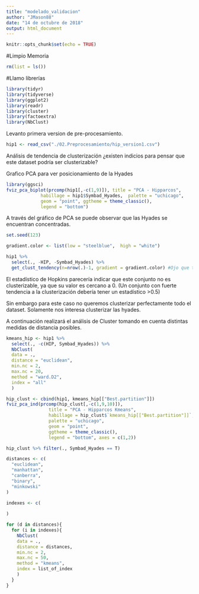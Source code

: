 ```yaml
---
title: "modelado_validacion"
author: "JMason88"
date: "14 de octubre de 2018"
output: html_document
---
```


```r
knitr::opts_chunk$set(echo = TRUE)
```

#Limpio Memoria

```r
rm(list = ls())

```

#Llamo librerías

```r
library(tidyr)
library(tidyverse)
library(ggplot2)
library(readr)
library(cluster)
library(factoextra)
library(NbClust)

```

Levanto primera version de pre-procesamiento.

```r
hip1 <- read_csv("./02.Preprocesamiento/hip_version1.csv")

```

Análisis de tendencia de clusterización ¿existen indicios para pensar que este dataset podría ser clusterizable?


Grafico PCA para ver posicionamiento de la Hyades

```r
library(ggsci)
fviz_pca_biplot(prcomp(hip1[,-c(1,9)]), title = "PCA - Hipparcos", 
             habillage = hip1$Symbad_Hyades,  palette = "uchicago",
             geom = "point", ggtheme = theme_classic(),
             legend = "bottom")


```

A través del gráfico de PCA se puede observar que las Hyades se encuentran concentradas.

```r
set.seed(123)

gradient.color <- list(low = "steelblue",  high = "white")

hip1 %>% 
  select(., -HIP, -Symbad_Hyades) %>%
  get_clust_tendency(n=nrow(.)-1, gradient = gradient.color) #Ojo que tarda mucho con n-1 grados de libertad


```

El estadístico de Hopkins parecería indicar que este conjunto no es clusterizable, ya que su valor es cercano a 0. (Un conjunto con fuerte tendencia a la clusterización debería tener un estadístico >0.5)

Sin embargo para este caso no queremos clusterizar perfectamente todo el dataset. Solamente nos interesa clusterizar las hyades.

A continuación realizará el análisis de Cluster tomando en cuenta distintas medidas de distancia posibles.


```r

kmeans_hip <- hip1 %>% 
  select(., -c(HIP, Symbad_Hyades)) %>%
  NbClust(
  data = ., 
  distance = "euclidean",
  min.nc = 2,
  max.nc = 20,
  method = "ward.D2", 
  index = "all"
  )

```

```r
hip_clust <- cbind(hip1, kmeans_hip[["Best.partition"]])
fviz_pca_ind(prcomp(hip_clust[,-c(1,9,10)]), 
                title = "PCA - Hipparcos Kmeans",
                habillage = hip_clust$`kmeans_hip[["Best.partition"]]`,
                palette = "uchicago",
                geom = "point", 
                ggtheme = theme_classic(),
                legend = "bottom", axes = c(1,2))
```

```r
hip_clust %>% filter(., Symbad_Hyades == T)
```


```r

distances <- c(
  "euclidean",
  "manhattan",
  "canberra",
  "binary",
  "minkowski"
)

indexes <- c(
  
)

for (d in distances){
  for (i in indexes){
    NbClust(
    data = ., 
    distance = distances, 
    min.nc = 2, 
    max.nc = 50,
    method = "kmeans", 
    index = list_of_index
    )
  }
}



```

```r

```

```r

```

```r

```

